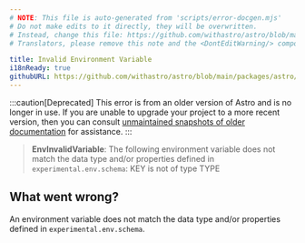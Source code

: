 ```yaml
---
# NOTE: This file is auto-generated from 'scripts/error-docgen.mjs'
# Do not make edits to it directly, they will be overwritten.
# Instead, change this file: https://github.com/withastro/astro/blob/main/packages/astro/src/core/errors/errors-data.ts
# Translators, please remove this note and the <DontEditWarning/> component.

title: Invalid Environment Variable
i18nReady: true
githubURL: https://github.com/withastro/astro/blob/main/packages/astro/src/core/errors/errors-data.ts
---
```


<DontEditWarning />


:::caution[Deprecated]
This error is from an older version of Astro and is no longer in use. If you are unable to upgrade your project to a more recent version, then you can consult [unmaintained snapshots of older documentation](/vi/upgrade-astro/#older-docs-unmaintained) for assistance.
:::

> **EnvInvalidVariable**: The following environment variable does not match the data type and/or properties defined in `experimental.env.schema`: KEY is not of type TYPE

## What went wrong?
An environment variable does not match the data type and/or properties defined in `experimental.env.schema`.
